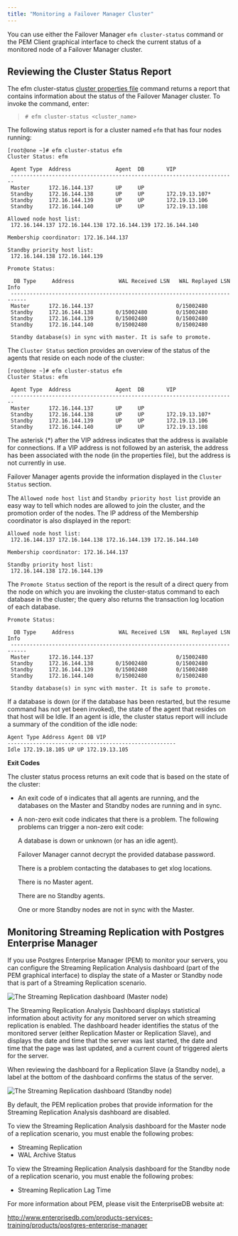 ```yaml
---
title: "Monitoring a Failover Manager Cluster"
---
```


<div id="monitoring_efm_cluster" class="registered_link"></div>

You can use either the Failover Manager `efm cluster-status` command or the PEM Client graphical interface to check the current status of a monitored node of a Failover Manager cluster.

## Reviewing the Cluster Status Report

The efm cluster-status [cluster properties file](07_using_efm_utility/#efm_cluster_status) command returns a report that contains information about the status of the Failover Manager cluster. To invoke the command, enter:

> `# efm cluster-status <cluster_name>`

The following status report is for a cluster named `efm` that has four nodes running:

```
[root@one ~]# efm cluster-status efm
Cluster Status: efm

 Agent Type  Address              Agent  DB       VIP
 -----------------------------------------------------------------------
 Master      172.16.144.137       UP     UP        
 Standby     172.16.144.138       UP     UP       172.19.13.107* 
 Standby     172.16.144.139       UP     UP       172.19.13.106 
 Standby     172.16.144.140       UP     UP       172.19.13.108 

Allowed node host list:
 172.16.144.137 172.16.144.138 172.16.144.139 172.16.144.140

Membership coordinator: 172.16.144.137

Standby priority host list:
 172.16.144.138 172.16.144.139

Promote Status:

  DB Type     Address              WAL Received LSN   WAL Replayed LSN   Info
 ---------------------------------------------------------------------------
 Master      172.16.144.137                          0/15002480         
 Standby     172.16.144.138       0/15002480         0/15002480         
 Standby     172.16.144.139       0/15002480         0/15002480         
 Standby     172.16.144.140       0/15002480         0/15002480         

 Standby database(s) in sync with master. It is safe to promote.
```

The `Cluster Status` section provides an overview of the status of the agents that reside on each node of the cluster:

```
[root@one ~]# efm cluster-status efm
Cluster Status: efm

 Agent Type  Address              Agent  DB       VIP
 -----------------------------------------------------------------------
 Master      172.16.144.137       UP     UP        
 Standby     172.16.144.138       UP     UP       172.19.13.107* 
 Standby     172.16.144.139       UP     UP       172.19.13.106 
 Standby     172.16.144.140       UP     UP       172.19.13.108 
```

The asterisk (\*) after the VIP address indicates that the address is available for connections. If a VIP address is not followed by an asterisk, the address has been associated with the node (in the properties file), but the address is not currently in use.

Failover Manager agents provide the information displayed in the `Cluster Status` section.

The `Allowed node host list` and `Standby priority host list` provide an easy way to tell which nodes are allowed to join the cluster, and the promotion order of the nodes. The IP address of the Membership coordinator is also displayed in the report:

```
Allowed node host list:
 172.16.144.137 172.16.144.138 172.16.144.139 172.16.144.140

Membership coordinator: 172.16.144.137

Standby priority host list:
 172.16.144.138 172.16.144.139
```

The `Promote Status` section of the report is the result of a direct query from the node on which you are invoking the cluster-status command to each database in the cluster; the query also returns the transaction log location of each database.

```
Promote Status:

  DB Type     Address              WAL Received LSN   WAL Replayed LSN   Info
 ---------------------------------------------------------------------------
 Master      172.16.144.137                          0/15002480         
 Standby     172.16.144.138       0/15002480         0/15002480         
 Standby     172.16.144.139       0/15002480         0/15002480         
 Standby     172.16.144.140       0/15002480         0/15002480         

 Standby database(s) in sync with master. It is safe to promote.
```

If a database is down (or if the database has been restarted, but the resume command has not yet been invoked), the state of the agent that resides on that host will be Idle. If an agent is idle, the cluster status report will include a summary of the condition of the idle node:

```
Agent Type Address Agent DB VIP
-----------------------------------------------------
Idle 172.19.18.105 UP UP 172.19.13.105
```

**Exit Codes**

The cluster status process returns an exit code that is based on the state of the cluster:

-   An exit code of `0` indicates that all agents are running, and the databases on the Master and Standby nodes are running and in sync.

-   A non-zero exit code indicates that there is a problem. The following problems can trigger a non-zero exit code:

    A database is down or unknown (or has an idle agent).

    Failover Manager cannot decrypt the provided database password.

    There is a problem contacting the databases to get xlog locations.

    There is no Master agent.

    There are no Standby agents.

    One or more Standby nodes are not in sync with the Master.

<div id="monitoring_streaming_replication" class="registered_link"></div>

## Monitoring Streaming Replication with Postgres Enterprise Manager

If you use Postgres Enterprise Manager (PEM) to monitor your servers, you can configure the Streaming Replication Analysis dashboard (part of the PEM graphical interface) to display the state of a Master or Standby node that is part of a Streaming Replication scenario.

![*The Streaming Replication dashboard (Master node)*](images/str_replication_dashboard_master.png)

The Streaming Replication Analysis Dashboard displays statistical information about activity for any monitored server on which streaming replication is enabled. The dashboard header identifies the status of the monitored server (either Replication Master or Replication Slave), and displays the date and time that the server was last started, the date and time that the page was last updated, and a current count of triggered alerts for the server.

When reviewing the dashboard for a Replication Slave (a Standby node), a label at the bottom of the dashboard confirms the status of the server.

![*The Streaming Replication dashboard (Standby node)*](images/str_replication_dashboard_standby.png)

By default, the PEM replication probes that provide information for the Streaming Replication Analysis dashboard are disabled.

To view the Streaming Replication Analysis dashboard for the Master node of a replication scenario, you must enable the following probes:

-   Streaming Replication
-   WAL Archive Status

To view the Streaming Replication Analysis dashboard for the Standby node of a replication scenario, you must enable the following probes:

-   Streaming Replication Lag Time

For more information about PEM, please visit the EnterpriseDB website at:

<http://www.enterprisedb.com/products-services-training/products/postgres-enterprise-manager>
